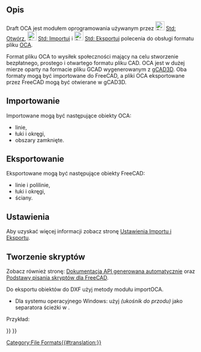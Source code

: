 <languages/>

{{Docnav/pl
|[[Draft_SVG/pl|SVG]]
|[[Draft_DAT/pl|DAT]]
|[[Draft_Workbench/pl|środowisko pracy Rysunek Roboczy]]
|IconL=
|IconR=
|IconC=Workbench_Draft.svg
}}

{{TOCright}}

<span id="Description"></span>
==Opis==

Draft OCA jest modułem oprogramowania używanym przez [[File:Std_Open.svg|24px]] [[Std_Open/pl|Std: Otwórz]], [[File:Std_Import.svg|24px]] [[Std_Import/pl|Std: Importuj]] i [[File:Std_Export.svg|24px]] [[Std_Export/pl|Std: Eksportuj]] polecenia do obsługi formatu pliku [http://groups.google.com/group/open_cad_format OCA].

Format pliku OCA to wysiłek społeczności mający na celu stworzenie bezpłatnego, prostego i otwartego formatu pliku CAD. OCA jest w dużej mierze oparty na formacie pliku GCAD wygenerowanym z [http://www.gcad3d.org/ gCAD3D]. Oba formaty mogą być importowane do FreeCAD, a pliki OCA eksportowane przez FreeCAD mogą być otwierane w gCAD3D.

<span id="Importing"></span>
==Importowanie==

Importowane mogą być następujące obiekty OCA:
* linie,
* łuki i okręgi,
* obszary zamknięte.

<span id="Exporting"></span>
==Eksportowanie==

Eksportowane mogą być następujące obiekty FreeCAD:
* linie i polilinie,
* łuki i okręgi,
* ściany.

<span id="Preferences"></span>
==Ustawienia==

Aby uzyskać więcej informacji zobacz stronę [[Import_Export_Preferences/pl|Ustawienia Importu i Eksportu]].

<span id="Scripting"></span>
==Tworzenie skryptów==

Zobacz również stronę: [https://freecad.github.io/SourceDoc/ Dokumentacja API generowana automatycznie] oraz [[FreeCAD_Scripting_Basics/pl|Podstawy pisania skryptów dla FreeCAD]].

Do eksportu obiektów do DXF użyj metody {{incode|export}} modułu importOCA.

{{Code|code=
importOCA.export(exportList, filename)
}}

* Dla systemu operacyjnego Windows: użyj {{FileName|/}} ''(ukośnik do przodu)'' jako separatora ścieżki w {{Incode|filename}}.

Przykład:

{{Code|code=
import FreeCAD as App
import Draft
import importOCA

doc = App.newDocument()

polygon1 = Draft.make_polygon(3, radius=500)
polygon2 = Draft.make_polygon(5, radius=1500)

doc.recompute()

objects = [polygon1, polygon2]
importOCA.export(objects, "/home/user/Pictures/myfile.oca")
}}


{{Docnav/pl
|[[Draft_SVG/pl|SVG]]
|[[Draft_DAT/pl|DAT]]
|[[Draft_Workbench/pl|środowisko pracy Rysunek Roboczy]]
|IconL=
|IconR=
|IconC=Workbench_Draft.svg
}}

{{Draft Tools navi{{#translation:}}}}
{{Userdocnavi{{#translation:}}}}
[[Category:File Formats{{#translation:}}]]